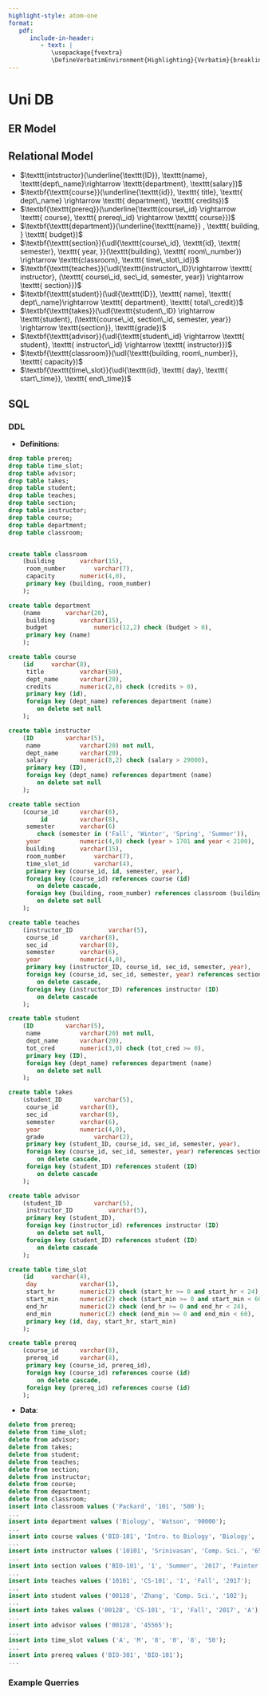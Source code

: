 ```yaml
---
highlight-style: atom-one
format:
   pdf:
      include-in-header: 
         - text: |
            \usepackage{fvextra} 
            \DefineVerbatimEnvironment{Highlighting}{Verbatim}{breaklines,commandchars=\\\{\}}
---
```



# Uni DB 

## ER Model

## Relational Model

* $\texttt{intstructor}(\underline{\texttt{ID}}, \texttt{name}, \texttt{dept\_name}\rightarrow
  \texttt{department}, \texttt{salary})$
* $\textbf{\texttt{course}}(\underline{\texttt{id}}, \texttt{ title}, \texttt{ dept\_name} \rightarrow \texttt{ department}, \texttt{  credits})$
* $\textbf{\texttt{prereq}}(\underline{\texttt{course\_id} \rightarrow \texttt{ course}, \texttt{ prereq\_id} \rightarrow \texttt{ course}})$
* $\textbf{\texttt{department}}(\underline{\texttt{name}} , \texttt{ building, } \texttt{ budget})$
* $\textbf{\texttt{section}}(\udl{\texttt{course\_id}, \texttt{id}, \texttt{ semester}, \texttt{ year, }}(\texttt{building}, \texttt{ room\_number}) \rightarrow \texttt{classroom}, \texttt{ time\_slot\_id})$
* $\textbf{\texttt{teaches}}(\udl{\texttt{instructor\_ID}\rightarrow \texttt{ instructor}, (\texttt{ course\_id, sec\_id, semester, year}) \rightarrow \texttt{ section}})$
* $\textbf{\texttt{student}}(\udl{\texttt{ID}}, \texttt{ name}, \texttt{ dept\_name}\rightarrow \texttt{ department}, \texttt{ total\_credit})$
* $\textbf{\texttt{takes}}(\udl{\texttt{student\_ID} \rightarrow \texttt{student}, (\texttt{course\_id, section\_id, semester, year}) \rightarrow \texttt{section}}, \texttt{grade})$
* $\textbf{\texttt{advisor}}(\udl{\texttt{student\_id} \rightarrow \texttt{ student}, \texttt{ instructor\_id} \rightarrow \texttt{ instructor}})$
* $\textbf{\texttt{classroom}}(\udl{\texttt{building, room\_number}}, \texttt{ capacity})$
* $\textbf{\texttt{time\_slot}}(\udl{\texttt{id}, \texttt{  day}, \texttt{  start\_time}}, \texttt{ end\_time})$

## SQL

### DDL

* **Definitions**:

```sql
drop table prereq;
drop table time_slot;
drop table advisor;
drop table takes;
drop table student;
drop table teaches;
drop table section;
drop table instructor;
drop table course;
drop table department;
drop table classroom;


create table classroom
	(building		varchar(15),
	 room_number		varchar(7),
	 capacity		numeric(4,0),
	 primary key (building, room_number)
	);

create table department
	(name		varchar(20), 
	 building		varchar(15), 
	 budget		        numeric(12,2) check (budget > 0),
	 primary key (name)
	);

create table course
	(id		varchar(8), 
	 title			varchar(50), 
	 dept_name		varchar(20),
	 credits		numeric(2,0) check (credits > 0),
	 primary key (id),
	 foreign key (dept_name) references department (name)
		on delete set null
	);

create table instructor
	(ID			varchar(5), 
	 name			varchar(20) not null, 
	 dept_name		varchar(20), 
	 salary			numeric(8,2) check (salary > 29000),
	 primary key (ID),
	 foreign key (dept_name) references department (name)
		on delete set null
	);

create table section
	(course_id		varchar(8), 
         id			varchar(8),
	 semester		varchar(6)
		check (semester in ('Fall', 'Winter', 'Spring', 'Summer')), 
	 year			numeric(4,0) check (year > 1701 and year < 2100), 
	 building		varchar(15),
	 room_number		varchar(7),
	 time_slot_id		varchar(4),
	 primary key (course_id, id, semester, year),
	 foreign key (course_id) references course (id)
		on delete cascade,
	 foreign key (building, room_number) references classroom (building, room_number)
		on delete set null
	);

create table teaches
	(instructor_ID			varchar(5), 
	 course_id		varchar(8),
	 sec_id			varchar(8), 
	 semester		varchar(6),
	 year			numeric(4,0),
	 primary key (instructor_ID, course_id, sec_id, semester, year),
	 foreign key (course_id, sec_id, semester, year) references section (course_id, id, semester, year)
		on delete cascade,
	 foreign key (instructor_ID) references instructor (ID)
		on delete cascade
	);

create table student
	(ID			varchar(5), 
	 name			varchar(20) not null, 
	 dept_name		varchar(20), 
	 tot_cred		numeric(3,0) check (tot_cred >= 0),
	 primary key (ID),
	 foreign key (dept_name) references department (name)
		on delete set null
	);

create table takes
	(student_ID			varchar(5), 
	 course_id		varchar(8),
	 sec_id			varchar(8), 
	 semester		varchar(6),
	 year			numeric(4,0),
	 grade		        varchar(2),
	 primary key (student_ID, course_id, sec_id, semester, year),
	 foreign key (course_id, sec_id, semester, year) references section (course_id, id, semester, year)
		on delete cascade,
	 foreign key (student_ID) references student (ID)
		on delete cascade
	);

create table advisor
	(student_ID			varchar(5),
	 instructor_ID			varchar(5),
	 primary key (student_ID),
	 foreign key (instructor_id) references instructor (ID)
		on delete set null,
	 foreign key (student_ID) references student (ID)
		on delete cascade
	);

create table time_slot
	(id		varchar(4),
	 day			varchar(1),
	 start_hr		numeric(2) check (start_hr >= 0 and start_hr < 24),
	 start_min		numeric(2) check (start_min >= 0 and start_min < 60),
	 end_hr			numeric(2) check (end_hr >= 0 and end_hr < 24),
	 end_min		numeric(2) check (end_min >= 0 and end_min < 60),
	 primary key (id, day, start_hr, start_min)
	);

create table prereq
	(course_id		varchar(8), 
	 prereq_id		varchar(8),
	 primary key (course_id, prereq_id),
	 foreign key (course_id) references course (id)
		on delete cascade,
	 foreign key (prereq_id) references course (id)
	);
```

* **Data**: 

```sql
delete from prereq;
delete from time_slot;
delete from advisor;
delete from takes;
delete from student;
delete from teaches;
delete from section;
delete from instructor;
delete from course;
delete from department;
delete from classroom;
insert into classroom values ('Packard', '101', '500');
...
insert into department values ('Biology', 'Watson', '90000');
...
insert into course values ('BIO-101', 'Intro. to Biology', 'Biology', '4');
...
insert into instructor values ('10101', 'Srinivasan', 'Comp. Sci.', '65000');
...
insert into section values ('BIO-101', '1', 'Summer', '2017', 'Painter', '514', 'B');
...
insert into teaches values ('10101', 'CS-101', '1', 'Fall', '2017');
...
insert into student values ('00128', 'Zhang', 'Comp. Sci.', '102');
...
insert into takes values ('00128', 'CS-101', '1', 'Fall', '2017', 'A');
...
insert into advisor values ('00128', '45565');
...
insert into time_slot values ('A', 'M', '8', '0', '8', '50');
...
insert into prereq values ('BIO-301', 'BIO-101');
...
```
### Example Querries 





